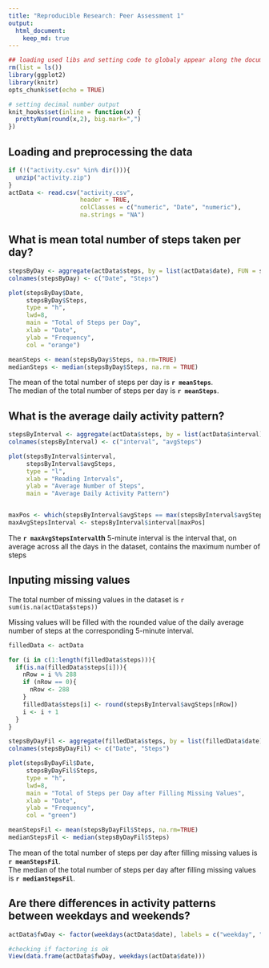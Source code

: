 ```yaml
---
title: "Reproducible Research: Peer Assessment 1"
output: 
  html_document:
    keep_md: true
---
```


```r
## loading used libs and setting code to globaly appear along the document
rm(list = ls())
library(ggplot2)
library(knitr)
opts_chunk$set(echo = TRUE)

# setting decimal number output
knit_hooks$set(inline = function(x) {
  prettyNum(round(x,2), big.mark=",")
})

```

## Loading and preprocessing the data
```r

if (!("activity.csv" %in% dir())){
  unzip("activity.zip")
}
actData <- read.csv("activity.csv",
                    header = TRUE,
                    colClasses = c("numeric", "Date", "numeric"),
                    na.strings = "NA")

```

## What is mean total number of steps taken per day?

```r

stepsByDay <- aggregate(actData$steps, by = list(actData$date), FUN = sum)
colnames(stepsByDay) <- c("Date", "Steps")

plot(stepsByDay$Date,
     stepsByDay$Steps,
     type = "h",
     lwd=8,
     main = "Total of Steps per Day",
     xlab = "Date",
     ylab = "Frequency",
     col = "orange")

meanSteps <- mean(stepsByDay$Steps, na.rm=TRUE)
medianSteps <- median(stepsByDay$Steps, na.rm = TRUE)

```

The mean of the total number of steps per day is **`r meanSteps`**.  
The median of the total number of steps per day is **`r meanSteps`**.

## What is the average daily activity pattern?

```r

stepsByInterval <- aggregate(actData$steps, by = list(actData$interval), FUN = mean, na.rm = TRUE)
colnames(stepsByInterval) <- c("interval", "avgSteps")

plot(stepsByInterval$interval,
     stepsByInterval$avgSteps,
     type = "l",
     xlab = "Reading Intervals",
     ylab = "Average Number of Steps",
     main = "Average Daily Activity Pattern")


maxPos <- which(stepsByInterval$avgSteps == max(stepsByInterval$avgSteps))
maxAvgStepsInterval <- stepsByInterval$interval[maxPos]
```

The **`r maxAvgStepsInterval`th** 5-minute interval is the interval that, on average across all the days in the dataset, contains the maximum number of steps



## Inputing missing values


The total number of missing values in the dataset is `r sum(is.na(actData$steps))`

Missing values will be filled with the rounded value of the daily average number of steps
at the corresponding 5-minute interval.

```r

filledData <- actData

for (i in c(1:length(filledData$steps))){
  if(is.na(filledData$steps[i])){
    nRow = i %% 288
    if (nRow == 0){
      nRow <- 288
    }
    filledData$steps[i] <- round(stepsByInterval$avgSteps[nRow])
    i <- i + 1
  }
}

stepsByDayFil <- aggregate(filledData$steps, by = list(filledData$date), FUN = sum)
colnames(stepsByDayFil) <- c("Date", "Steps")

plot(stepsByDayFil$Date,
     stepsByDayFil$Steps,
     type = "h",
     lwd=8,
     main = "Total of Steps per Day after Filling Missing Values",
     xlab = "Date",
     ylab = "Frequency",
     col = "green")

meanStepsFil <- mean(stepsByDayFil$Steps, na.rm=TRUE)
medianStepsFil <- median(stepsByDayFil$Steps)

```
The mean of the total number of steps per day after filling missing values is **`r meanStepsFil`**.  
The median of the total number of steps per day after filling missing values is **`r medianStepsFil`**.


## Are there differences in activity patterns between weekdays and weekends?

```r


actData$fwDay <- factor(weekdays(actData$date), labels = c("weekday", "weekday", "weekend", "weekend", "weekday", "weekday", "weekday"))

#checking if factoring is ok
View(data.frame(actData$fwDay, weekdays(actData$date)))


```





